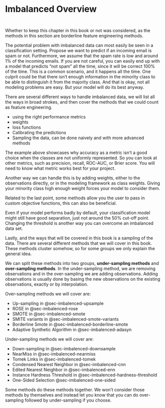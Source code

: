 # Imbalanced Overview {#sec-imbalenced}

::: {style="visibility: hidden; height: 0px;"}
## Imbalanced Overview
:::

Whether to keep this chapter in this book or not was considered, as the methods in this section are borderline feature engineering methods.

The potential problem with imbalanced data can most easily be seen in a classification setting. Propose we want to predict if an incoming email is spam or not. Furthermore, we assume that the spam rate is low and around 1% of the incoming emails. If you are not careful, you can easily end up with a model that predicts "not spam" all the time, since it will be correct 100% of the time. This is a common scenario, and it happens all the time. One culprit could be that there isn't enough information in the minority class to be able to distinguish it from the majority class. And that is okay, not all modeling problems are easy. But your model will do its best anyway. 

There are several different ways to handle imbalanced data, we will list all the ways in broad strokes, and then cover the methods that we could count as feature engineering.

- using the right performance metrics
- weights
- loss functions
- Calibrating the predictions
- Sampling the data, can be done naively and with more advanced methods

The example above showcases why accuracy as a metric isn't a good choice when the classes are not uniformly represented. So you can look at other metrics, such as precision, recall, ROC-AUC, or Brier score. You will need to know what metric works best for your project.

Another way we can handle this is by adding weights, either to the observations directly, or in the modeling framework as class weights. Giving your minority class high enough weight forces your model to consider them.

Related to the last point, some methods allow you the user to pass in custom objective functions, this can also be beneficial. 

Even if your model performs badly by default, your classification model might still have good separation, just not around the 50% cut-off point. Changing the threshold is another way you can overcome an imbalanced data set.

Lastly, and the ways that will be covered in this book is a sampling of the data. There are several different methods that we will cover in this book. These methods cluster somehow, so for some groups we only explain the general idea.

We can split these methods into two groups, **under-sampling methods** and **over-sampling methods**. In the under-sampling method, we are removing observations and in the over-sampling we are adding observations. Adding observations is usually done by basing the new observations on the existing observations, exactly or by interpolation.

Over-sampling methods we will cover are:

- Up-sampling in @sec-imbalenced-upsample
- ROSE in @sec-imbalenced-rose
- SMOTE in @sec-imbalenced-smote
- SMITE variants in @sec-imbalenced-smote-variants
- Borderline Smote in @sec-imbalenced-borderline-smote
- Adaptive Synthetic Algorithm in @sec-imbalenced-adasyn

Under-sampling methods we will cover are:

- Down-sampling in @sec-imbalenced-downsample
- NearMiss in @sec-imbalenced-nearmiss
- Tomek Links in @sec-imbalenced-tomek
- Condensed Nearest Neighbor in @sec-imbalenced-cnn
- Edited Nearest Neighbor in @sec-imbalenced-enn
- Instance Hardness Threshold in @sec-imbalenced-hardness-threshold
- One-Sided Selection @sec-imbalenced-one-sided

Some methods do these methods together. We won't consider those methods by themselves and instead let you know that you can do over-sampling followed by under-sampling if you choose.
